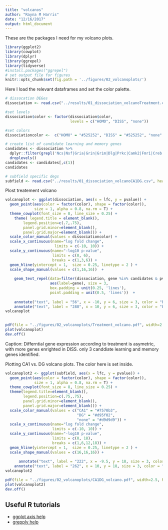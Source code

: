 ```yaml
---
title: "volcanos"
author: "Rayna M Harris"
date: "12/16/2017"
output: html_document
---
```


These are the packages I need for my volcano plots.

```r
library(ggplot2)
library(cowplot)
library(dplyr)
library(ggrepel)
library(tidyverse)
#install.packages("ggrepel")
# set output file for figures 
knitr::opts_chunk$set(fig.path = '../figures/02_volcanoplots/')
```

Here I load the relevant dataframes and set the color palette.

```r
# dissocation DEGes
dissociation <- read.csv("../results/01_dissociation_volcanoTreatment.csv", header = T, row.names = 1)

#set levels
dissociation$color <- factor(dissociation$color,
                             levels = c("HOMO", "DISS", "none"))

#set colors
dissociationcolor <-  c("HOMO" = "#525252", "DISS" = "#525252", "none" = "#d9d9d9")

# create list of candidate learning and memory genes
candidates <- dissociation %>%
  dplyr::filter(grepl('Ncs|Nsf|Gria|Grin|Grim|Dlg|Prkc|Camk2|Fmr1|Creb', gene)) %>%
  droplevels()
candidates <- candidates[,c(1)]
candidates

# subfield specific degs
subfield <- read.csv("../results/01_dissociation_volcanoCA1DG.csv", header = T, row.names = 1)

```

Plost treatement volcano

```r
volcanoplot <- ggplot(dissociation, aes(x = lfc, y = pvalue)) + 
  geom_point(aes(color = factor(color), shape = factor(color)), 
             size = 1, alpha = 0.8, na.rm = T) + 
  theme_cowplot(font_size = 8, line_size = 0.25) +
    theme( legend.title = element_blank(),
        legend.position=c(.7,.75),
        panel.grid.minor=element_blank(),
        panel.grid.major=element_blank()) +
  scale_color_manual(values = dissociationcolor) +
  scale_x_continuous(name="log fold change",
                      limits = c(-10, 10)) +
  scale_y_continuous(name="-log10 p-value",
                     limits = c(0, 6),
                     breaks = c(1,3,6)) +
  geom_hline(yintercept = 1,  size = 0.25, linetype = 2 ) + 
  scale_shape_manual(values = c(1,16,16))  +
    
    geom_text_repel(data=filter(dissociation, gene %in% candidates & pvalue>1),
                    aes(label=gene), size = 3,
                    box.padding = unit(0.25, 'lines'),
                    point.padding = unit(0.5, 'lines'))  +
  
    annotate("text", label = "56", x = -10, y = 6, size = 3, color = "black") + 
    annotate("text", label = "288", x = 10, y = 6, size = 3, color = "black")
volcanoplot  

  
pdf(file = "../figures/02_volcanoplots/Treatment_volcano.pdf", width=2.5, height=2.25)
plot(volcanoplot)
dev.off()
```

Caption: Differntial gene expression according to treatment is asymetric, with more genes enrighted in DISS. only 3 canddiate learning and memory genes identified.


Plotting CA1 vs. DG volcano plots. The color here is set inside. 

```r
volcanoplot2 <- ggplot(subfield, aes(x = lfc, y = pvalue)) + 
  geom_point(aes(color = factor(color), shape = factor(color)), 
             size = 1, alpha = 0.8, na.rm = T) + 
  theme_cowplot(font_size = 8, line_size = 0.25) +
  theme(legend.title=element_blank(),
        legend.position=c(.75,.75),
        panel.grid.minor=element_blank(),
        panel.grid.major=element_blank()) + 
  scale_color_manual(values = c("CA1" = "#7570b3",
                                "DG" = "#d95f02", 
                                "none" = "#d9d9d9")) +   
  scale_x_continuous(name="log fold change",
                     limits = c(-10, 10)) +
  scale_y_continuous(name="-log10 p-value",
                     limits = c(0, 18),
                     breaks = c(1,6,12,18)) +
  geom_hline(yintercept = 1,  size = 0.25, linetype = 2 ) + 
  scale_shape_manual(values = c(16,16,16)) +
  
      annotate("text", label = "222", x = -9.5, y = 18, size = 3, color = "black") + 
    annotate("text", label = "262", x = 10, y = 18, size = 3, color = "black")
volcanoplot2 

pdf(file = "../figures/02_volcanoplots/CA1DG_volcano.pdf", width=2.5, height=2.25)
plot(volcanoplot2)
dev.off()

```


## Useful R tutorials
- [ggplot axis help](http://ggplot2.tidyverse.org/reference/scale_continuous.html)
- [grepply help](http://www.gettinggeneticsdone.com/2016/01/repel-overlapping-text-labels-in-ggplot2.html)
